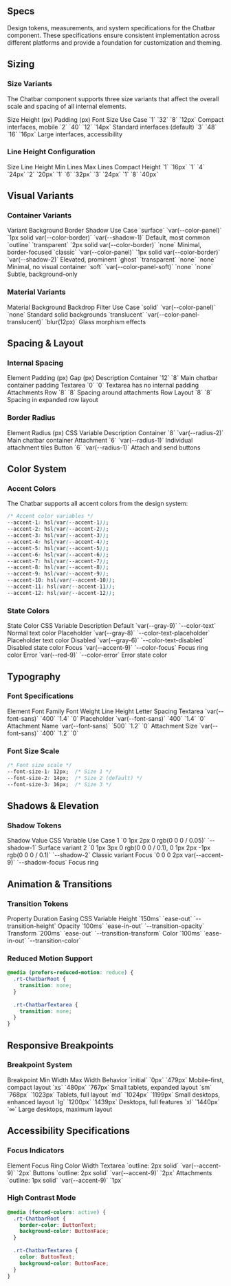 
<Section size="1">

# Specs

Design tokens, measurements, and system specifications for the Chatbar component. These specifications ensure consistent implementation across different platforms and provide a foundation for customization and theming.

</Section>

<Separator size="4"/>

<Section size="1">

## Sizing

### Size Variants

The Chatbar component supports three size variants that affect the overall scale and spacing of all internal elements.

<Box>
  <Table.Root mt="6" mb="6" size="2" variant="ghost">
    <Table.Header>
      <Table.Row>
        <Table.ColumnHeaderCell>Size</Table.ColumnHeaderCell>
        <Table.ColumnHeaderCell>Height (px)</Table.ColumnHeaderCell>
        <Table.ColumnHeaderCell>Padding (px)</Table.ColumnHeaderCell>
        <Table.ColumnHeaderCell>Font Size</Table.ColumnHeaderCell>
        <Table.ColumnHeaderCell>Use Case</Table.ColumnHeaderCell>
      </Table.Row>
    </Table.Header>
    <Table.Body>
      <Table.Row>
        <Table.RowHeaderCell>`1`</Table.RowHeaderCell>
        <Table.Cell>`32`</Table.Cell>
        <Table.Cell>`8`</Table.Cell>
        <Table.Cell>`12px`</Table.Cell>
        <Table.Cell>Compact interfaces, mobile</Table.Cell>
      </Table.Row>
      <Table.Row>
        <Table.RowHeaderCell>`2`</Table.RowHeaderCell>
        <Table.Cell>`40`</Table.Cell>
        <Table.Cell>`12`</Table.Cell>
        <Table.Cell>`14px`</Table.Cell>
        <Table.Cell>Standard interfaces (default)</Table.Cell>
      </Table.Row>
      <Table.Row>
        <Table.RowHeaderCell>`3`</Table.RowHeaderCell>
        <Table.Cell>`48`</Table.Cell>
        <Table.Cell>`16`</Table.Cell>
        <Table.Cell>`16px`</Table.Cell>
        <Table.Cell>Large interfaces, accessibility</Table.Cell>
      </Table.Row>
    </Table.Body>
  </Table.Root>
</Box>

### Line Height Configuration

<Box>
  <Table.Root mt="6" mb="6" size="2" variant="ghost">
    <Table.Header>
      <Table.Row>
        <Table.ColumnHeaderCell>Size</Table.ColumnHeaderCell>
        <Table.ColumnHeaderCell>Line Height</Table.ColumnHeaderCell>
        <Table.ColumnHeaderCell>Min Lines</Table.ColumnHeaderCell>
        <Table.ColumnHeaderCell>Max Lines</Table.ColumnHeaderCell>
        <Table.ColumnHeaderCell>Compact Height</Table.ColumnHeaderCell>
      </Table.Row>
    </Table.Header>
    <Table.Body>
      <Table.Row>
        <Table.RowHeaderCell>`1`</Table.RowHeaderCell>
        <Table.Cell>`16px`</Table.Cell>
        <Table.Cell>`1`</Table.Cell>
        <Table.Cell>`4`</Table.Cell>
        <Table.Cell>`24px`</Table.Cell>
      </Table.Row>
      <Table.Row>
        <Table.RowHeaderCell>`2`</Table.RowHeaderCell>
        <Table.Cell>`20px`</Table.Cell>
        <Table.Cell>`1`</Table.Cell>
        <Table.Cell>`6`</Table.Cell>
        <Table.Cell>`32px`</Table.Cell>
      </Table.Row>
      <Table.Row>
        <Table.RowHeaderCell>`3`</Table.RowHeaderCell>
        <Table.Cell>`24px`</Table.Cell>
        <Table.Cell>`1`</Table.Cell>
        <Table.Cell>`8`</Table.Cell>
        <Table.Cell>`40px`</Table.Cell>
      </Table.Row>
    </Table.Body>
  </Table.Root>
</Box>

</Section>

<Separator size="4"/>

<Section size="1">

## Visual Variants

### Container Variants

<Box>
  <Table.Root mt="6" mb="6" size="2" variant="ghost">
    <Table.Header>
      <Table.Row>
        <Table.ColumnHeaderCell>Variant</Table.ColumnHeaderCell>
        <Table.ColumnHeaderCell>Background</Table.ColumnHeaderCell>
        <Table.ColumnHeaderCell>Border</Table.ColumnHeaderCell>
        <Table.ColumnHeaderCell>Shadow</Table.ColumnHeaderCell>
        <Table.ColumnHeaderCell>Use Case</Table.ColumnHeaderCell>
      </Table.Row>
    </Table.Header>
    <Table.Body>
      <Table.Row>
        <Table.RowHeaderCell>`surface`</Table.RowHeaderCell>
        <Table.Cell>`var(--color-panel)`</Table.Cell>
        <Table.Cell>`1px solid var(--color-border)`</Table.Cell>
        <Table.Cell>`var(--shadow-1)`</Table.Cell>
        <Table.Cell>Default, most common</Table.Cell>
      </Table.Row>
      <Table.Row>
        <Table.RowHeaderCell>`outline`</Table.RowHeaderCell>
        <Table.Cell>`transparent`</Table.Cell>
        <Table.Cell>`2px solid var(--color-border)`</Table.Cell>
        <Table.Cell>`none`</Table.Cell>
        <Table.Cell>Minimal, border-focused</Table.Cell>
      </Table.Row>
      <Table.Row>
        <Table.RowHeaderCell>`classic`</Table.RowHeaderCell>
        <Table.Cell>`var(--color-panel)`</Table.Cell>
        <Table.Cell>`1px solid var(--color-border)`</Table.Cell>
        <Table.Cell>`var(--shadow-2)`</Table.Cell>
        <Table.Cell>Elevated, prominent</Table.Cell>
      </Table.Row>
      <Table.Row>
        <Table.RowHeaderCell>`ghost`</Table.RowHeaderCell>
        <Table.Cell>`transparent`</Table.Cell>
        <Table.Cell>`none`</Table.Cell>
        <Table.Cell>`none`</Table.Cell>
        <Table.Cell>Minimal, no visual container</Table.Cell>
      </Table.Row>
      <Table.Row>
        <Table.RowHeaderCell>`soft`</Table.RowHeaderCell>
        <Table.Cell>`var(--color-panel-soft)`</Table.Cell>
        <Table.Cell>`none`</Table.Cell>
        <Table.Cell>`none`</Table.Cell>
        <Table.Cell>Subtle, background-only</Table.Cell>
      </Table.Row>
    </Table.Body>
  </Table.Root>
</Box>

### Material Variants

<Box>
  <Table.Root mt="6" mb="6" size="2" variant="ghost">
    <Table.Header>
      <Table.Row>
        <Table.ColumnHeaderCell>Material</Table.ColumnHeaderCell>
        <Table.ColumnHeaderCell>Background</Table.ColumnHeaderCell>
        <Table.ColumnHeaderCell>Backdrop Filter</Table.ColumnHeaderCell>
        <Table.ColumnHeaderCell>Use Case</Table.ColumnHeaderCell>
      </Table.Row>
    </Table.Header>
    <Table.Body>
      <Table.Row>
        <Table.RowHeaderCell>`solid`</Table.RowHeaderCell>
        <Table.Cell>`var(--color-panel)`</Table.Cell>
        <Table.Cell>`none`</Table.Cell>
        <Table.Cell>Standard solid backgrounds</Table.Cell>
      </Table.Row>
      <Table.Row>
        <Table.RowHeaderCell>`translucent`</Table.RowHeaderCell>
        <Table.Cell>`var(--color-panel-translucent)`</Table.Cell>
        <Table.Cell>`blur(12px)`</Table.Cell>
        <Table.Cell>Glass morphism effects</Table.Cell>
      </Table.Row>
    </Table.Body>
  </Table.Root>
</Box>

</Section>

<Separator size="4"/>

<Section size="1">

## Spacing & Layout

### Internal Spacing

<Box>
  <Table.Root mt="6" mb="6" size="2" variant="ghost">
    <Table.Header>
      <Table.Row>
        <Table.ColumnHeaderCell>Element</Table.ColumnHeaderCell>
        <Table.ColumnHeaderCell>Padding (px)</Table.ColumnHeaderCell>
        <Table.ColumnHeaderCell>Gap (px)</Table.ColumnHeaderCell>
        <Table.ColumnHeaderCell>Description</Table.ColumnHeaderCell>
      </Table.Row>
    </Table.Header>
    <Table.Body>
      <Table.Row>
        <Table.RowHeaderCell>Container</Table.RowHeaderCell>
        <Table.Cell>`12`</Table.Cell>
        <Table.Cell>`8`</Table.Cell>
        <Table.Cell>Main chatbar container padding</Table.Cell>
      </Table.Row>
      <Table.Row>
        <Table.RowHeaderCell>Textarea</Table.RowHeaderCell>
        <Table.Cell>`0`</Table.Cell>
        <Table.Cell>`0`</Table.Cell>
        <Table.Cell>Textarea has no internal padding</Table.Cell>
      </Table.Row>
      <Table.Row>
        <Table.RowHeaderCell>Attachments Row</Table.RowHeaderCell>
        <Table.Cell>`8`</Table.Cell>
        <Table.Cell>`8`</Table.Cell>
        <Table.Cell>Spacing around attachments</Table.Cell>
      </Table.Row>
      <Table.Row>
        <Table.RowHeaderCell>Row Layout</Table.RowHeaderCell>
        <Table.Cell>`8`</Table.Cell>
        <Table.Cell>`8`</Table.Cell>
        <Table.Cell>Spacing in expanded row layout</Table.Cell>
      </Table.Row>
    </Table.Body>
  </Table.Root>
</Box>

### Border Radius

<Box>
  <Table.Root mt="6" mb="6" size="2" variant="ghost">
    <Table.Header>
      <Table.Row>
        <Table.ColumnHeaderCell>Element</Table.ColumnHeaderCell>
        <Table.ColumnHeaderCell>Radius (px)</Table.ColumnHeaderCell>
        <Table.ColumnHeaderCell>CSS Variable</Table.ColumnHeaderCell>
        <Table.ColumnHeaderCell>Description</Table.ColumnHeaderCell>
      </Table.Row>
    </Table.Header>
    <Table.Body>
      <Table.Row>
        <Table.RowHeaderCell>Container</Table.RowHeaderCell>
        <Table.Cell>`8`</Table.Cell>
        <Table.Cell>`var(--radius-2)`</Table.Cell>
        <Table.Cell>Main chatbar container</Table.Cell>
      </Table.Row>
      <Table.Row>
        <Table.RowHeaderCell>Attachment</Table.RowHeaderCell>
        <Table.Cell>`6`</Table.Cell>
        <Table.Cell>`var(--radius-1)`</Table.Cell>
        <Table.Cell>Individual attachment tiles</Table.Cell>
      </Table.Row>
      <Table.Row>
        <Table.RowHeaderCell>Button</Table.RowHeaderCell>
        <Table.Cell>`6`</Table.Cell>
        <Table.Cell>`var(--radius-1)`</Table.Cell>
        <Table.Cell>Attach and send buttons</Table.Cell>
      </Table.Row>
    </Table.Body>
  </Table.Root>
</Box>

</Section>

<Separator size="4"/>

<Section size="1">

## Color System

### Accent Colors

The Chatbar supports all accent colors from the design system:

<CodeBlock>

```css
/* Accent color variables */
--accent-1: hsl(var(--accent-1));
--accent-2: hsl(var(--accent-2));
--accent-3: hsl(var(--accent-3));
--accent-4: hsl(var(--accent-4));
--accent-5: hsl(var(--accent-5));
--accent-6: hsl(var(--accent-6));
--accent-7: hsl(var(--accent-7));
--accent-8: hsl(var(--accent-8));
--accent-9: hsl(var(--accent-9));
--accent-10: hsl(var(--accent-10));
--accent-11: hsl(var(--accent-11));
--accent-12: hsl(var(--accent-12));
```

</CodeBlock>

### State Colors

<Box>
  <Table.Root mt="6" mb="6" size="2" variant="ghost">
    <Table.Header>
      <Table.Row>
        <Table.ColumnHeaderCell>State</Table.ColumnHeaderCell>
        <Table.ColumnHeaderCell>Color</Table.ColumnHeaderCell>
        <Table.ColumnHeaderCell>CSS Variable</Table.ColumnHeaderCell>
        <Table.ColumnHeaderCell>Description</Table.ColumnHeaderCell>
      </Table.Row>
    </Table.Header>
    <Table.Body>
      <Table.Row>
        <Table.RowHeaderCell>Default</Table.RowHeaderCell>
        <Table.Cell>`var(--gray-9)`</Table.Cell>
        <Table.Cell>`--color-text`</Table.Cell>
        <Table.Cell>Normal text color</Table.Cell>
      </Table.Row>
      <Table.Row>
        <Table.RowHeaderCell>Placeholder</Table.RowHeaderCell>
        <Table.Cell>`var(--gray-8)`</Table.Cell>
        <Table.Cell>`--color-text-placeholder`</Table.Cell>
        <Table.Cell>Placeholder text color</Table.Cell>
      </Table.Row>
      <Table.Row>
        <Table.RowHeaderCell>Disabled</Table.RowHeaderCell>
        <Table.Cell>`var(--gray-6)`</Table.Cell>
        <Table.Cell>`--color-text-disabled`</Table.Cell>
        <Table.Cell>Disabled state color</Table.Cell>
      </Table.Row>
      <Table.Row>
        <Table.RowHeaderCell>Focus</Table.RowHeaderCell>
        <Table.Cell>`var(--accent-9)`</Table.Cell>
        <Table.Cell>`--color-focus`</Table.Cell>
        <Table.Cell>Focus ring color</Table.Cell>
      </Table.Row>
      <Table.Row>
        <Table.RowHeaderCell>Error</Table.RowHeaderCell>
        <Table.Cell>`var(--red-9)`</Table.Cell>
        <Table.Cell>`--color-error`</Table.Cell>
        <Table.Cell>Error state color</Table.Cell>
      </Table.Row>
    </Table.Body>
  </Table.Root>
</Box>

</Section>

<Separator size="4"/>

<Section size="1">

## Typography

### Font Specifications

<Box>
  <Table.Root mt="6" mb="6" size="2" variant="ghost">
    <Table.Header>
      <Table.Row>
        <Table.ColumnHeaderCell>Element</Table.ColumnHeaderCell>
        <Table.ColumnHeaderCell>Font Family</Table.ColumnHeaderCell>
        <Table.ColumnHeaderCell>Font Weight</Table.ColumnHeaderCell>
        <Table.ColumnHeaderCell>Line Height</Table.ColumnHeaderCell>
        <Table.ColumnHeaderCell>Letter Spacing</Table.ColumnHeaderCell>
      </Table.Row>
    </Table.Header>
    <Table.Body>
      <Table.Row>
        <Table.RowHeaderCell>Textarea</Table.RowHeaderCell>
        <Table.Cell>`var(--font-sans)`</Table.Cell>
        <Table.Cell>`400`</Table.Cell>
        <Table.Cell>`1.4`</Table.Cell>
        <Table.Cell>`0`</Table.Cell>
      </Table.Row>
      <Table.Row>
        <Table.RowHeaderCell>Placeholder</Table.RowHeaderCell>
        <Table.Cell>`var(--font-sans)`</Table.Cell>
        <Table.Cell>`400`</Table.Cell>
        <Table.Cell>`1.4`</Table.Cell>
        <Table.Cell>`0`</Table.Cell>
      </Table.Row>
      <Table.Row>
        <Table.RowHeaderCell>Attachment Name</Table.RowHeaderCell>
        <Table.Cell>`var(--font-sans)`</Table.Cell>
        <Table.Cell>`500`</Table.Cell>
        <Table.Cell>`1.2`</Table.Cell>
        <Table.Cell>`0`</Table.Cell>
      </Table.Row>
      <Table.Row>
        <Table.RowHeaderCell>Attachment Size</Table.RowHeaderCell>
        <Table.Cell>`var(--font-sans)`</Table.Cell>
        <Table.Cell>`400`</Table.Cell>
        <Table.Cell>`1.2`</Table.Cell>
        <Table.Cell>`0`</Table.Cell>
      </Table.Row>
    </Table.Body>
  </Table.Root>
</Box>

### Font Size Scale

<CodeBlock>

```css
/* Font size scale */
--font-size-1: 12px;  /* Size 1 */
--font-size-2: 14px;  /* Size 2 (default) */
--font-size-3: 16px;  /* Size 3 */
```

</CodeBlock>

</Section>

<Separator size="4"/>

<Section size="1">

## Shadows & Elevation

### Shadow Tokens

<Box>
  <Table.Root mt="6" mb="6" size="2" variant="ghost">
    <Table.Header>
      <Table.Row>
        <Table.ColumnHeaderCell>Shadow</Table.ColumnHeaderCell>
        <Table.ColumnHeaderCell>Value</Table.ColumnHeaderCell>
        <Table.ColumnHeaderCell>CSS Variable</Table.ColumnHeaderCell>
        <Table.ColumnHeaderCell>Use Case</Table.ColumnHeaderCell>
      </Table.Row>
    </Table.Header>
    <Table.Body>
      <Table.Row>
        <Table.RowHeaderCell>1</Table.RowHeaderCell>
        <Table.Cell>`0 1px 2px 0 rgb(0 0 0 / 0.05)`</Table.Cell>
        <Table.Cell>`--shadow-1`</Table.Cell>
        <Table.Cell>Surface variant</Table.Cell>
      </Table.Row>
      <Table.Row>
        <Table.RowHeaderCell>2</Table.RowHeaderCell>
        <Table.Cell>`0 1px 3px 0 rgb(0 0 0 / 0.1), 0 1px 2px -1px rgb(0 0 0 / 0.1)`</Table.Cell>
        <Table.Cell>`--shadow-2`</Table.Cell>
        <Table.Cell>Classic variant</Table.Cell>
      </Table.Row>
      <Table.Row>
        <Table.RowHeaderCell>Focus</Table.RowHeaderCell>
        <Table.Cell>`0 0 0 2px var(--accent-9)`</Table.Cell>
        <Table.Cell>`--shadow-focus`</Table.Cell>
        <Table.Cell>Focus ring</Table.Cell>
      </Table.Row>
    </Table.Body>
  </Table.Root>
</Box>

</Section>

<Separator size="4"/>

<Section size="1">

## Animation & Transitions

### Transition Tokens

<Box>
  <Table.Root mt="6" mb="6" size="2" variant="ghost">
    <Table.Header>
      <Table.Row>
        <Table.ColumnHeaderCell>Property</Table.ColumnHeaderCell>
        <Table.ColumnHeaderCell>Duration</Table.ColumnHeaderCell>
        <Table.ColumnHeaderCell>Easing</Table.ColumnHeaderCell>
        <Table.ColumnHeaderCell>CSS Variable</Table.ColumnHeaderCell>
      </Table.Row>
    </Table.Header>
    <Table.Body>
      <Table.Row>
        <Table.RowHeaderCell>Height</Table.RowHeaderCell>
        <Table.Cell>`150ms`</Table.Cell>
        <Table.Cell>`ease-out`</Table.Cell>
        <Table.Cell>`--transition-height`</Table.Cell>
      </Table.Row>
      <Table.Row>
        <Table.RowHeaderCell>Opacity</Table.RowHeaderCell>
        <Table.Cell>`100ms`</Table.Cell>
        <Table.Cell>`ease-in-out`</Table.Cell>
        <Table.Cell>`--transition-opacity`</Table.Cell>
      </Table.Row>
      <Table.Row>
        <Table.RowHeaderCell>Transform</Table.RowHeaderCell>
        <Table.Cell>`200ms`</Table.Cell>
        <Table.Cell>`ease-out`</Table.Cell>
        <Table.Cell>`--transition-transform`</Table.Cell>
      </Table.Row>
      <Table.Row>
        <Table.RowHeaderCell>Color</Table.RowHeaderCell>
        <Table.Cell>`100ms`</Table.Cell>
        <Table.Cell>`ease-in-out`</Table.Cell>
        <Table.Cell>`--transition-color`</Table.Cell>
      </Table.Row>
    </Table.Body>
  </Table.Root>
</Box>

### Reduced Motion Support

<CodeBlock>

```css
@media (prefers-reduced-motion: reduce) {
  .rt-ChatbarRoot {
    transition: none;
  }
  
  .rt-ChatbarTextarea {
    transition: none;
  }
}
```

</CodeBlock>

</Section>

<Separator size="4"/>

<Section size="1">

## Responsive Breakpoints

### Breakpoint System

<Box>
  <Table.Root mt="6" mb="6" size="2" variant="ghost">
    <Table.Header>
      <Table.Row>
        <Table.ColumnHeaderCell>Breakpoint</Table.ColumnHeaderCell>
        <Table.ColumnHeaderCell>Min Width</Table.ColumnHeaderCell>
        <Table.ColumnHeaderCell>Max Width</Table.ColumnHeaderCell>
        <Table.ColumnHeaderCell>Behavior</Table.ColumnHeaderCell>
      </Table.Row>
    </Table.Header>
    <Table.Body>
      <Table.Row>
        <Table.RowHeaderCell>`initial`</Table.RowHeaderCell>
        <Table.Cell>`0px`</Table.Cell>
        <Table.Cell>`479px`</Table.Cell>
        <Table.Cell>Mobile-first, compact layout</Table.Cell>
      </Table.Row>
      <Table.Row>
        <Table.RowHeaderCell>`xs`</Table.RowHeaderCell>
        <Table.Cell>`480px`</Table.Cell>
        <Table.Cell>`767px`</Table.Cell>
        <Table.Cell>Small tablets, expanded layout</Table.Cell>
      </Table.Row>
      <Table.Row>
        <Table.RowHeaderCell>`sm`</Table.RowHeaderCell>
        <Table.Cell>`768px`</Table.Cell>
        <Table.Cell>`1023px`</Table.Cell>
        <Table.Cell>Tablets, full layout</Table.Cell>
      </Table.Row>
      <Table.Row>
        <Table.RowHeaderCell>`md`</Table.RowHeaderCell>
        <Table.Cell>`1024px`</Table.Cell>
        <Table.Cell>`1199px`</Table.Cell>
        <Table.Cell>Small desktops, enhanced layout</Table.Cell>
      </Table.Row>
      <Table.Row>
        <Table.RowHeaderCell>`lg`</Table.RowHeaderCell>
        <Table.Cell>`1200px`</Table.Cell>
        <Table.Cell>`1439px`</Table.Cell>
        <Table.Cell>Desktops, full features</Table.Cell>
      </Table.Row>
      <Table.Row>
        <Table.RowHeaderCell>`xl`</Table.RowHeaderCell>
        <Table.Cell>`1440px`</Table.Cell>
        <Table.Cell>`∞`</Table.Cell>
        <Table.Cell>Large desktops, maximum layout</Table.Cell>
      </Table.Row>
    </Table.Body>
  </Table.Root>
</Box>

</Section>

<Separator size="4"/>

<Section size="1">

## Accessibility Specifications

### Focus Indicators

<Box>
  <Table.Root mt="6" mb="6" size="2" variant="ghost">
    <Table.Header>
      <Table.Row>
        <Table.ColumnHeaderCell>Element</Table.ColumnHeaderCell>
        <Table.ColumnHeaderCell>Focus Ring</Table.ColumnHeaderCell>
        <Table.ColumnHeaderCell>Color</Table.ColumnHeaderCell>
        <Table.ColumnHeaderCell>Width</Table.ColumnHeaderCell>
      </Table.Row>
    </Table.Header>
    <Table.Body>
      <Table.Row>
        <Table.RowHeaderCell>Textarea</Table.RowHeaderCell>
        <Table.Cell>`outline: 2px solid`</Table.Cell>
        <Table.Cell>`var(--accent-9)`</Table.Cell>
        <Table.Cell>`2px`</Table.Cell>
      </Table.Row>
      <Table.Row>
        <Table.RowHeaderCell>Buttons</Table.RowHeaderCell>
        <Table.Cell>`outline: 2px solid`</Table.Cell>
        <Table.Cell>`var(--accent-9)`</Table.Cell>
        <Table.Cell>`2px`</Table.Cell>
      </Table.Row>
      <Table.Row>
        <Table.RowHeaderCell>Attachments</Table.RowHeaderCell>
        <Table.Cell>`outline: 1px solid`</Table.Cell>
        <Table.Cell>`var(--accent-9)`</Table.Cell>
        <Table.Cell>`1px`</Table.Cell>
      </Table.Row>
    </Table.Body>
  </Table.Root>
</Box>

### High Contrast Mode

<CodeBlock>

```css
@media (forced-colors: active) {
  .rt-ChatbarRoot {
    border-color: ButtonText;
    background-color: ButtonFace;
  }
  
  .rt-ChatbarTextarea {
    color: ButtonText;
    background-color: ButtonFace;
  }
}
```

</CodeBlock>

</Section>